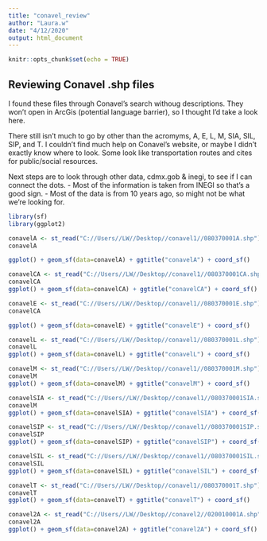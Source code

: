 ---
title: "conavel_review"
author: "Laura.w"
date: "4/12/2020"
output: html_document
---

```{r setup, include=FALSE}
knitr::opts_chunk$set(echo = TRUE)
```

## Reviewing Conavel .shp files

I found these files through Conavel's search withoug descriptions. They won't open in ArcGis (potential language barrier), so I thought I'd take a look here.

There still isn't much to go by other than the acromyms, A, E, L, M, SIA, SIL, SIP, and T. I couldn't find much help on Conavel's website, or maybe I didn't exactly know where to look. Some look like transportation routes and cites for public/social resources.

Next steps are to look through other data, cdmx.gob & inegi, to see if I can connect the dots. 
 - Most of the information is taken from INEGI so that's a good sign.
 - Most of the data is from 10 years ago, so might not be what we're looking for.

```{r}
library(sf)
library(ggplot2)

```


```{r}
conavelA <- st_read("C://Users//LW//Desktop//conavel1//080370001A.shp")
conavelA
```

```{r}
ggplot() + geom_sf(data=conavelA) + ggtitle("conavelA") + coord_sf()

```

```{r}
conavelCA <- st_read("C://Users//LW//Desktop//conavel1//080370001CA.shp")
conavelCA
ggplot() + geom_sf(data=conavelCA) + ggtitle("conavelCA") + coord_sf()

```


```{r}
conavelE <- st_read("C://Users//LW//Desktop//conavel1//080370001E.shp")
conavelCA

ggplot() + geom_sf(data=conavelE) + ggtitle("conavelE") + coord_sf()

```


```{r}
conavelL <- st_read("C://Users//LW//Desktop//conavel1//080370001L.shp")
conavelL
ggplot() + geom_sf(data=conavelL) + ggtitle("conavelL") + coord_sf()

```

```{r}
conavelM <- st_read("C://Users//LW//Desktop//conavel1//080370001M.shp")
conavelM
ggplot() + geom_sf(data=conavelM) + ggtitle("conavelM") + coord_sf()

```

```{r}
conavelSIA <- st_read("C://Users//LW//Desktop//conavel1//080370001SIA.shp")
conavelM
ggplot() + geom_sf(data=conavelSIA) + ggtitle("conavelSIA") + coord_sf()

```

```{r}
conavelSIP <- st_read("C://Users//LW//Desktop//conavel1//080370001SIP.shp")
conavelSIP
ggplot() + geom_sf(data=conavelSIP) + ggtitle("conavelSIP") + coord_sf()

```

```{r}
conavelSIL <- st_read("C://Users//LW//Desktop//conavel1//080370001SIL.shp")
conavelSIL
ggplot() + geom_sf(data=conavelSIL) + ggtitle("conavelSIL") + coord_sf()

```

```{r}
conavelT <- st_read("C://Users//LW//Desktop//conavel1//080370001T.shp")
conavelT
ggplot() + geom_sf(data=conavelT) + ggtitle("conavelT") + coord_sf()

```

```{r}
conavel2A <- st_read("C://Users//LW//Desktop//conavel2//020010001A.shp")
conavel2A
ggplot() + geom_sf(data=conavel2A) + ggtitle("conavel2A") + coord_sf()

```